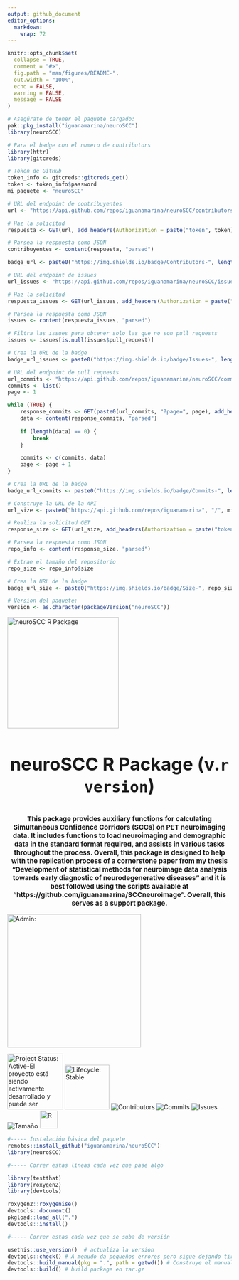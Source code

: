 ```yaml
---
output: github_document
editor_options: 
  markdown: 
    wrap: 72
---
```


```r
knitr::opts_chunk$set(
  collapse = TRUE,
  comment = "#>",
  fig.path = "man/figures/README-",
  out.width = "100%",
  echo = FALSE,
  warning = FALSE,
  message = FALSE
)
```

```r

# Asegúrate de tener el paquete cargado:
pak::pkg_install("iguanamarina/neuroSCC")
library(neuroSCC)

# Para el badge con el numero de contributors
library(httr)
library(gitcreds)

# Token de GitHub
token_info <- gitcreds::gitcreds_get()
token <- token_info$password
mi_paquete <- "neuroSCC"

# URL del endpoint de contribuyentes
url <- "https://api.github.com/repos/iguanamarina/neuroSCC/contributors"

# Haz la solicitud
respuesta <- GET(url, add_headers(Authorization = paste("token", token)))

# Parsea la respuesta como JSON
contribuyentes <- content(respuesta, "parsed")

badge_url <- paste0("https://img.shields.io/badge/Contributors-", length(contribuyentes), "-brightgreen")

# URL del endpoint de issues
url_issues <- "https://api.github.com/repos/iguanamarina/neuroSCC/issues"

# Haz la solicitud
respuesta_issues <- GET(url_issues, add_headers(Authorization = paste("token", token)))

# Parsea la respuesta como JSON
issues <- content(respuesta_issues, "parsed")

# Filtra las issues para obtener solo las que no son pull requests
issues <- issues[is.null(issues$pull_request)]

# Crea la URL de la badge
badge_url_issues <- paste0("https://img.shields.io/badge/Issues-", length(issues), "-brightgreen")

# URL del endpoint de pull requests
url_commits <- "https://api.github.com/repos/iguanamarina/neuroSCC/commits"
commits <- list()
page <- 1

while (TRUE) {
    response_commits <- GET(paste0(url_commits, "?page=", page), add_headers(Authorization = paste("token", token)))
    data <- content(response_commits, "parsed")
    
    if (length(data) == 0) {
        break
    }
    
    commits <- c(commits, data)
    page <- page + 1
}

# Crea la URL de la badge
badge_url_commits <- paste0("https://img.shields.io/badge/Commits-", length(commits), "-brightgreen")

# Construye la URL de la API
url_size <- paste0("https://api.github.com/repos/iguanamarina", "/", mi_paquete)

# Realiza la solicitud GET
response_size <- GET(url_size, add_headers(Authorization = paste("token", token)))

# Parsea la respuesta como JSON
repo_info <- content(response_size, "parsed")

# Extrae el tamaño del repositorio
repo_size <- repo_info$size

# Crea la URL de la badge
badge_url_size <- paste0("https://img.shields.io/badge/Size-", repo_size, "KB-brightgreen")

# Version del paquete:
version <- as.character(packageVersion("neuroSCC"))

```

<p align="center">

<img src="man/figures/logo.png" alt="neuroSCC R Package" width="250px" align="center"/>

<h2 align="center" style="font-size:40px;">

neuroSCC R Package (v.`r version`)

</h3>

<h3 align="center" style="font-size:15px;">

This package provides auxiliary functions for calculating Simultaneous Confidence Corridors (SCCs) on PET neuroimaging data. It includes functions to load neuroimaging and demographic data in the standard format required, and assists in various tasks throughout the process. Overall, this package is designed to help with the replication process of a cornerstone paper from my thesis "Development of statistical methods for neuroimage data analysis towards early diagnostic of neurodegenerative diseases" and it is best followed using the scripts available at "https://github.com/iguanamarina/SCCneuroimage". Overall, this serves as a support package.

</h3>

</p>

<!-- Badge de Programadora del Mes -->

<p align="center">

<img src="https://img.shields.io/badge/Admin:-IGUANAMARINA-informational?style=for-the-badge&amp;logo=award" alt="Admin:" style="width:300px;"/>

</p>

<p align="center">

<img src="http://www.repostatus.org/badges/latest/active.svg" alt="Project Status: Active-El proyecto está siendo activamente desarrollado y puede ser inestable." style="width:125px;"/>
<img src="https://img.shields.io/badge/lifecycle-Stable-4cc71e.svg" alt="Lifecycle: Stable" style="width:100px;"/>
<img src="`r badge_url`" alt="Contributors"/>
<img src="`r badge_url_commits`" alt="Commits"/>
<img src="`r badge_url_issues`" alt="Issues"/>
<img src="`r badge_url_size`" alt="Tamaño"/>
<img src="https://img.shields.io/badge/r-%23276DC3.svg?style=for-the-badge&amp;logo=r&amp;logoColor=white" alt="R" style="width:40px;"/>

</p>


```r

#----- Instalación básica del paquete
remotes::install_github("iguanamarina/neuroSCC")
library(neuroSCC)

#----- Correr estas líneas cada vez que pase algo

library(testthat)
library(roxygen2)
library(devtools)

roxygen2::roxygenise()
devtools::document() 
pkgload::load_all(".")
devtools::install()

#----- Correr estas cada vez que se suba de versión

usethis::use_version()  # actualiza la version 
devtools::check() # A menudo da pequeños errores pero sigue dejando tirar
devtools::build_manual(pkg = ".", path = getwd()) # Construye el manual en PDF
devtools::build() # build package en tar.gz

```

